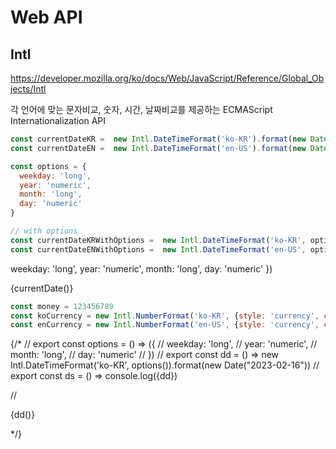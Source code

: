 # Web API

## Intl

https://developer.mozilla.org/ko/docs/Web/JavaScript/Reference/Global_Objects/Intl

각 언어에 맞는 문자비교, 숫자, 시간, 날짜비교를 제공하는 ECMAScript Internationalization API

```js
const currentDateKR =  new Intl.DateTimeFormat('ko-KR').format(new Date()) // 2023.2.16
const currentDateEN =  new Intl.DateTimeFormat('en-US').format(new Date()) // 2/16/2023

const options = {
  weekday: 'long',
  year: 'numeric',
  month: 'long',
  day: 'numeric'
}

// with options
const currentDateKRWithOptions =  new Intl.DateTimeFormat('ko-KR', options).format(new Date()) // 2023년 2월 16일 목요일
const currentDateENWithOptions =  new Intl.DateTimeFormat('en-US', options).format(new Date()) // Thursday, February 16, 2023
```

  weekday: 'long',
  year: 'numeric',
  month: 'long',
  day: 'numeric'
})


<p>{currentDate()}</p>

```js
const money = 123456789
const koCurrency = new Intl.NumberFormat('ko-KR', {style: 'currency', currency: 'KRW'}).format(money) // '₩123,456,789'
const enCurrency = new Intl.NumberFormat('en-US', {style: 'currency', currency: 'USD'}).format(money) // '$123,456,789.00'
```

{/* // export const options = () => ({
//   weekday: 'long',
//   year: 'numeric',
//   month: 'long',
//   day: 'numeric'
// })
// export const dd = () => new Intl.DateTimeFormat('ko-KR', options()).format(new Date("2023-02-16"))
// export const ds = () => console.log({dd})

// <p>{dd()}</p> */}
